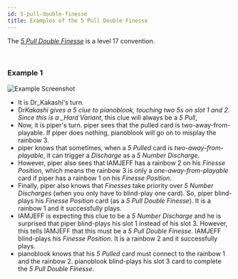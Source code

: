```yaml
---
id: 5-pull-double-finesse
title: Examples of the 5 Pull Double Finesse
---
```


The _[5 Pull Double Finesse](../level-17.mdx#the-5-pull-double-finesse)_ is a level 17 convention.

<br />

### Example 1

![Example Screenshot](/img/examples/5-pull-double-finesse.png)

- It is Dr_Kakashi's turn.
- Dr*Kakashi gives a 5 clue to pianoblook, touching two 5s on slot 1 and 2. Since this is a \_Hard Variant*, this clue will always be a _5 Pull_,
- Now, it is piper's turn. piper sees that the pulled card is two-away-from-playable. If piper does nothing, pianoblook will go on to misplay the rainbow 3.
- piper knows that sometimes, when a _5 Pulled_ card is _two-away-from-playable_, it can trigger a _Discharge_ as a _5 Number Discharge_.
- However, piper also sees that IAMJEFF has a rainbow 2 on his _Finesse Position_, which means the rainbow 3 is only a _one-away-from-playable_ card if piper has a rainbow 1 on his _Finesse Position_.
- Finally, piper also knows that _Finesses_ take priority over _5 Number Discharges_ (when you only have to blind-play one card). So, piper blind-plays his _Finesse Position_ card (as a _5 Pull Double Finesse_). It is a rainbow 1 and it successfully plays.
- IAMJEFF is expecting this clue to be a _5 Number Discharge_ and he is surprised that piper blind-plays his slot 1 instead of his slot 3. However, this tells IAMJEFF that this must be a _5 Pull Double Finesse_. IAMJEFF blind-plays his _Finesse Position_. It is a rainbow 2 and it successfully plays.
- pianoblook knows that his _5 Pulled_ card must connect to the rainbow 1 and the rainbow 2. pianoblook blind-plays his slot 3 card to complete the _5 Pull Double Finesse_.
